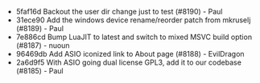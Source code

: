 - 5faf16d Backout the user dir change just to test (#8190) - Paul
- 31ece90 Add the windows device rename/reorder patch from mkruselj (#8189) - Paul
- 7e886cd Bump LuaJIT to latest and switch to mixed MSVC build option (#8187) - nuoun
- 96469db Add ASIO iconized link to About page (#8188) - EvilDragon
- 2a6d9f5 With ASIO going dual license GPL3, add it to our codebase (#8185) - Paul